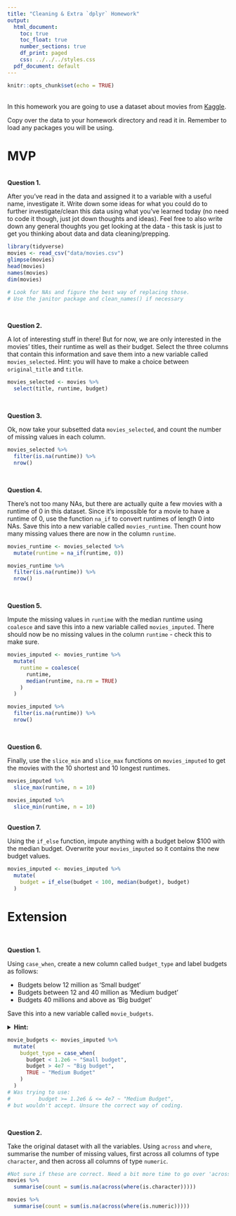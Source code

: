 ```yaml
---
title: "Cleaning & Extra `dplyr` Homework"
output:
  html_document:
    toc: true
    toc_float: true
    number_sections: true
    df_print: paged
    css: ../../../styles.css
  pdf_document: default
---
```


```r
knitr::opts_chunk$set(echo = TRUE)
```

<br>
In this homework you are going to use a dataset about movies from [Kaggle](https://www.kaggle.com/tmdb/tmdb-movie-metadata).

Copy over the data to your homework directory and read it in. Remember to load any packages you will be using.   

# MVP
<br>
**Question 1.** 

After you've read in the data and assigned it to a variable with a useful name, investigate it. Write down some ideas for what you could do to further investigate/clean this data using what you've learned today (no need to code it though, just jot down thoughts and ideas). Feel free to also write down any general thoughts you get looking at the data - this task is just to get you thinking about data and data cleaning/prepping.

```r

library(tidyverse)
movies <- read_csv("data/movies.csv")
glimpse(movies)
head(movies)
names(movies)
dim(movies)

# Look for NAs and figure the best way of replacing those.
# Use the janitor package and clean_names() if necessary

```


<br> 

**Question 2.**

A lot of interesting stuff in there! But for now, we are only interested in the movies' titles, their runtime as well as their budget. Select the three columns that contain this information and save them into a new variable called `movies_selected`. Hint: you will have to make a choice between `original_title` and `title`.

```r

movies_selected <- movies %>% 
  select(title, runtime, budget)

```

<br>


**Question 3.**  

Ok, now take your subsetted data `movies_selected`, and count the number of missing values in each column.

```r

movies_selected %>% 
  filter(is.na(runtime)) %>% 
  nrow()

```


<br>

**Question 4.**  

There's not too many NAs, but there are actually quite a few movies with a runtime of 0 in this dataset. Since it's impossible for a movie to have a runtime of 0, use the function `na_if` to convert runtimes of length 0 into NAs. Save this into a new variable called `movies_runtime`. Then count how many missing values there are now in the column `runtime`.

```r

movies_runtime <- movies_selected %>% 
  mutate(runtime = na_if(runtime, 0))

```

```r

movies_runtime %>% 
  filter(is.na(runtime)) %>% 
  nrow()

```


<br>

**Question 5.**  

Impute the missing values in `runtime` with the median runtime using `coalesce` and save this into a new variable called `movies_imputed`. There should now be no missing values in the column `runtime` - check this to make sure.

```r

movies_imputed <- movies_runtime %>% 
  mutate(
    runtime = coalesce(
      runtime,
      median(runtime, na.rm = TRUE)
    )
  )

```

```r

movies_imputed %>% 
  filter(is.na(runtime)) %>% 
  nrow()

```

<br>

**Question 6.**  

Finally, use the `slice_min` and `slice_max` functions on `movies_imputed` to get the movies with the 10 shortest and 10 longest runtimes.

```r

movies_imputed %>% 
  slice_max(runtime, n = 10)

```

```r

movies_imputed %>% 
  slice_min(runtime, n = 10)

```


<br>
**Question 7.**  

Using the `if_else` function, impute anything with a budget below $100 with the median budget. Overwrite your `movies_imputed` so it contains the new budget values.

```r

movies_imputed <- movies_imputed %>% 
  mutate(
    budget = if_else(budget < 100, median(budget), budget)
  )

```

# Extension


<br> 

**Question 1.**  

Using `case_when`, create a new column called `budget_type` and label budgets as follows:

* Budgets below 12 million as 'Small budget'
* Budgets between 12 and 40 million as 'Medium budget'
* Budgets 40 millions and above as 'Big budget'

Save this into a new variable called `movie_budgets`.

<details>
<summary>**Hint:**</summary> 1e6 is a shorthand way of writing 1 million ($1 \times 10^6$)
</details>

```r

movie_budgets <- movies_imputed %>% 
  mutate(
    budget_type = case_when(
      budget < 1.2e6 ~ "Small budget",
      budget > 4e7 ~ "Big budget",
      TRUE ~ "Medium Budget"
    )
  )  
# Was trying to use:
#         budget >= 1.2e6 & <= 4e7 ~ "Medium Budget",
# but wouldn't accept. Unsure the correct way of coding. 
```

<br> 

**Question 2.** 

Take the original dataset with all the variables. Using `across` and `where`, summarise the number of missing values, first across all columns of type `character`, and then across all columns of type `numeric`.

```r
#Not sure if these are correct. Need a bit more time to go over 'across' and 'where'
movies %>% 
  summarise(count = sum(is.na(across(where(is.character)))))
```

```r

movies %>% 
  summarise(count = sum(is.na(across(where(is.numeric)))))
```

<br> 